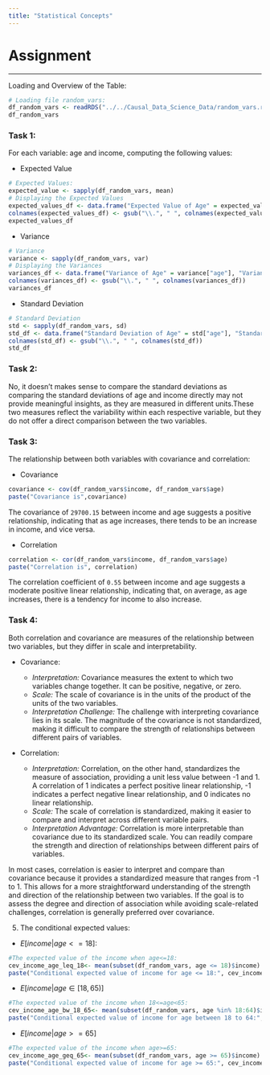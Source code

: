```yaml
---
title: "Statistical Concepts"
---
```


# Assignment 

------------------------------------------------

Loading and Overview of the Table:

```r
# Loading file random_vars:
df_random_vars <- readRDS("../../Causal_Data_Science_Data/random_vars.rds")
df_random_vars
``` 

### Task 1: 

For each variable: age and income, computing the following values:

* Expected Value
```r
# Expected Values:
expected_value <- sapply(df_random_vars, mean)
# Displaying the Expected Values
expected_values_df <- data.frame("Expected Value of Age" = expected_value["age"], "Expected value of Income" = expected_value["income"], row.names = '')
colnames(expected_values_df) <- gsub("\\.", " ", colnames(expected_values_df))
expected_values_df
```

* Variance
```r
# Variance
variance <- sapply(df_random_vars, var)
# Displaying the Variances
variances_df <- data.frame("Variance of Age" = variance["age"], "Variance of Income" = variance["income"], row.names = '')
colnames(variances_df) <- gsub("\\.", " ", colnames(variances_df))
variances_df
```

* Standard Deviation 
```r
# Standard Deviation
std <- sapply(df_random_vars, sd)
std_df <- data.frame("Standard Deviation of Age" = std["age"], "Standard Deviation of Income" = std["income"], row.names = '')
colnames(std_df) <- gsub("\\.", " ", colnames(std_df))
std_df
```  

### Task 2:

No, it doesn't makes sense to compare the standard deviations as comparing the standard deviations of age and income directly may not provide meaningful insights, as they are measured in different units.These two measures reflect the variability within each respective variable, but they do not offer a direct comparison between the two variables.

### Task 3: 

The relationship between both variables with covariance and correlation:

* Covariance
```r
covariance <- cov(df_random_vars$income, df_random_vars$age)
paste("Covariance is",covariance)
```  
The covariance of `29700.15` between income and age suggests a positive relationship, indicating that as age increases, there tends to be an increase in income, and vice versa.

* Correlation
```r
correlation <- cor(df_random_vars$income, df_random_vars$age)
paste("Correlation is", correlation)
```
The correlation coefficient of `0.55` between income and age suggests a moderate positive linear relationship, indicating that, on average, as age increases, there is a tendency for income to also increase.

### Task 4: 

Both correlation and covariance are measures of the relationship between two variables, but they differ in scale and interpretability.

* Covariance:

  + *Interpretation:* Covariance measures the extent to which two variables change together. It can be positive, negative, or zero.
  + *Scale:* The scale of covariance is in the units of the product of the units of the two variables.
  + *Interpretation Challenge:* The challenge with interpreting covariance lies in its scale. The magnitude of the covariance is not standardized, making it difficult to compare the strength of relationships between different pairs of variables.

* Correlation:

  + *Interpretation:* Correlation, on the other hand, standardizes the measure of association, providing a unit less value between -1 and 1. A correlation of 1 indicates a perfect positive linear relationship, -1 indicates a perfect negative linear relationship, and 0 indicates no linear relationship.
  + *Scale:* The scale of correlation is standardized, making it easier to compare and interpret across different variable pairs.
  + *Interpretation Advantage:* Correlation is more interpretable than covariance due to its standardized scale. You can readily compare the strength and direction of relationships between different pairs of variables.

:::{.callout-tip title="Conclusion"}
In most cases, correlation is easier to interpret and compare than covariance because it provides a standardized measure that ranges from -1 to 1. This allows for a more straightforward understanding of the strength and direction of the relationship between two variables. If the goal is to assess the degree and direction of association while avoiding scale-related challenges, correlation is generally preferred over covariance. 
:::
  
5. The conditional expected values:
* $E[income|age<=18]$:  

```r
#The expected value of the income when age<=18:
cev_income_age_leq_18<- mean(subset(df_random_vars, age <= 18)$income)
paste("Conditional expected value of income for age <= 18:", cev_income_age_leq_18)
```  
* $E[income|age\in[18,65)]$  

```r
#The expected value of the income when 18<=age<65:
cev_income_age_bw_18_65<- mean(subset(df_random_vars, age %in% 18:64)$income)
paste("Conditional expected value of income for age between 18 to 64:", cev_income_age_bw_18_65)
```  
* $E[income|age>=65]$  

```r
#The expected value of the income when age>=65:
cev_income_age_geq_65<- mean(subset(df_random_vars, age >= 65)$income) 
paste("Conditional expected value of income for age >= 65:", cev_income_age_geq_65)

```  
